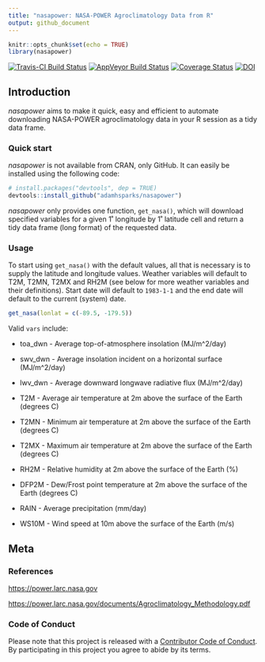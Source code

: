```yaml
---
title: "nasapower: NASA-POWER Agroclimatology Data from R"
output: github_document
---
```


```r
knitr::opts_chunk$set(echo = TRUE)
library(nasapower)
```

[![Travis-CI Build Status](https://travis-ci.org/adamhsparks/nasapower.svg?branch=master)](https://travis-ci.org/adamhsparks/nasapower)
[![AppVeyor Build Status](https://ci.appveyor.com/api/projects/status/github/adamhsparks/nasapower?branch=master&svg=true)](https://ci.appveyor.com/project/adamhsparks/nasapower)
[![Coverage Status](https://img.shields.io/codecov/c/github/adamhsparks/nasapower/master.svg)](https://codecov.io/github/adamhsparks/nasapower?branch=master)
[![DOI](https://zenodo.org/badge/109224461.svg)](https://zenodo.org/badge/latestdoi/109224461)

## Introduction

_nasapower_ aims to make it quick, easy and efficient to automate downloading
NASA-POWER agroclimatology data in your R session as a tidy data frame.

### Quick start

_nasapower_ is not available from CRAN, only GitHub. It can easily be installed
using the following code:

```r
# install.packages("devtools", dep = TRUE)
devtools::install_github("adamhsparks/nasapower")
```

_nasapower_ only provides one function, `get_nasa()`, which will download
specified variables for a given 1˚ longitude by 1˚ latitude cell and return a
tidy data frame (long format) of the requested data.

### Usage

To start using `get_nasa()` with the default values, all that is necessary is
to supply the latitude and longitude values. Weather variables will default to 
T2M, T2MN, T2MX and RH2M (see below for more weather variables and their
definitions). Start date will default to `1983-1-1` and the end date will
default to the current (system) date.

```r
get_nasa(lonlat = c(-89.5, -179.5))
```

Valid `vars` include:

* toa_dwn - Average top-of-atmosphere insolation (MJ/m^2/day)

* swv_dwn - Average insolation incident on a horizontal surface (MJ/m^2/day)

* lwv_dwn - Average downward longwave radiative flux (MJ/m^2/day)

* T2M - Average air temperature at 2m above the surface of the Earth (degrees C)

* T2MN - Minimum air temperature at 2m above the surface of the Earth (degrees C)

* T2MX - Maximum air temperature at 2m above the surface of the Earth (degrees C)

* RH2M - Relative humidity at 2m above the surface of the Earth (%)

* DFP2M - Dew/Frost point temperature at 2m above the surface of the Earth (degrees C)

* RAIN - Average precipitation (mm/day)

* WS10M - Wind speed at 10m above the surface of the Earth (m/s)

## Meta

### References
<https://power.larc.nasa.gov>

<https://power.larc.nasa.gov/documents/Agroclimatology_Methodology.pdf>

### Code of Conduct

Please note that this project is released with a [Contributor Code of Conduct](CONDUCT.md). By participating in this project you agree to abide by its terms.
